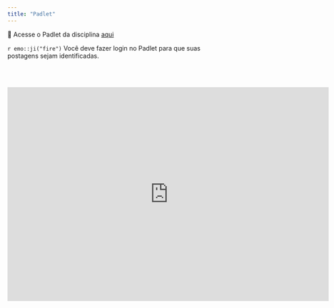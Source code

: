 ```yaml
---
title: "Padlet"
---
```


🔗 Acesse o Padlet da disciplina [aqui](https://padlet.com/mariomartins/anete-t01-b3r3eohs4gd7np8m)

`r emo::ji("fire")` Você deve fazer login no Padlet para que suas postagens sejam identificadas.

<br/><br/>

```{=html}
<div class="padlet-slideshow-embed" style="width:720px;height:480px;"><p style="padding:0;margin:0;width:100%;height:100%"><iframe src="https://padlet.com/embed/b3r3eohs4gd7np8m/slideshow?autoplay=0&loop=0&duration=auto" frameborder="0" allow="clipboard-write" style="width:100%;height:100%;display:block;padding:0;margin:0"></iframe></p></div>
```
